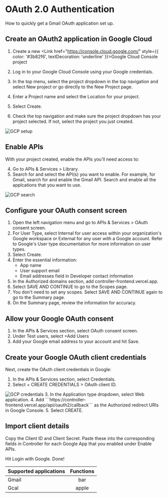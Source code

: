 
# OAuth 2.0 Authentication
How to quickly get a Gmail OAuth application set up.

## Create an OAuth2 application in Google Cloud
1. Create a new <Link href="https://console.cloud.google.com/" style={{ color: '#3b82f6', textDecoration: 'underline' }}>Google Cloud Console project</Link>

2. Log in to your Google Cloud Console using your Google credentials.

3. In the top menu, select the project dropdown in the top navigation and select New project or go directly to the New Project page.

4. Enter a Project name and select the Location for your project.

5. Select Create.

6. Check the top navigation and make sure the project dropdown has your project selected. If not, select the project you just created. 


<Image src="/../public/gcp.png" alt="GCP setup" width={800} height={400} />

## Enable APIs
With your project created, enable the APIs you'll need access to:

4. Go to APIs & Services > Library.
5. Search for and select the API(s) you want to enable. For example, for Gmail, search for and enable the Gmail API. Search and enable all
the applcations that you want to use.

<Image src="/../public/search.png" alt="GCP search" width={800} height={400} />

## Configure your OAuth consent screen

1. Open the left navigation menu and go to APIs & Services > OAuth consent screen.
2. For User Type, select Internal for user access within your organization's Google workspace or External for any user with a Google account. Refer to Google's User type documentation for more information on user types.
3. Select Create.
4. Enter the essential information:
   - App name
   - User support email
   - Email addresses field in Developer contact information
5. In the Authorized domains section, add controller-frontend.vercel.app.
6. Select SAVE AND CONTINUE to go to the Scopes page.
7. You don't need to set any scopes. Select SAVE AND CONTINUE again to go to the Summary page.
8. On the Summary page, review the information for accuracy.

## Allow your Google OAuth consent

1. In the APIs & Services section, select OAuth consent screen.
2. Under Test users, select +Add Users
3. Add your Google email address to your account and hit Save. 

## Create your Google OAuth client credentials

Next, create the OAuth client credentials in Google:

1. In the APIs & Services section, select Credentials.
2. Select + CREATE CREDENTIALS > OAuth client ID.
<Image src="/../public/credentials.png" alt="GCP credentials" width={800} height={400} />
3. In the Application type dropdown, select Web application.
4. Add ```https://controller-frontend.vercel.app/api/oauth2/callback``` as the Authorized redirect URIs in Google Console.
5. Select CREATE.

## Import client details 

Copy the Client ID and Client Secret. Paste these into the corresponding fields in Controller for each Google App that you enabled under Enable APIs.

Hit Login with Google. Done!

| Supported applications | Functions |
| :----- | :----: |
| Gmail |  bar   |
| Gcal | apple  |